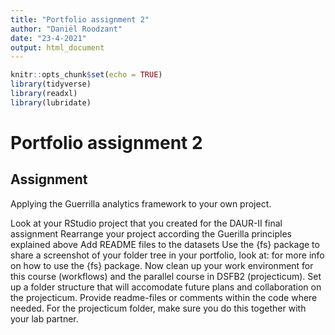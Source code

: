 ```yaml
---
title: "Portfolio assignment 2"
author: "Daniël Roodzant"
date: "23-4-2021"
output: html_document
---
```


```r
knitr::opts_chunk$set(echo = TRUE)
library(tidyverse)
library(readxl) 
library(lubridate)
```

# Portfolio assignment 2 {.tabset .unnumbered}
## Assignment {.unnumbered}
Applying the Guerrilla analytics framework to your own project.

Look at your RStudio project that you created for the DAUR-II final assignment
Rearrange your project according the Guerilla principles explained above
Add README files to the datasets
Use the {fs} package to share a screenshot of your folder tree in your portfolio, look at: for more info on how to use the {fs} package.
Now clean up your work environment for this course (workflows) and the parallel course in DSFB2 (projecticum). Set up a folder structure that will accomodate future plans and collaboration on the projecticum. Provide readme-files or comments within the code where needed.
For the projecticum folder, make sure you do this together with your lab partner.